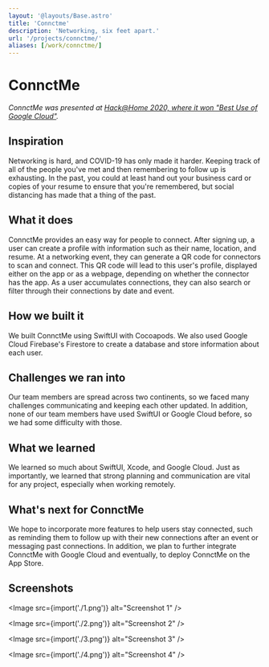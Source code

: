 ```yaml
---
layout: '@layouts/Base.astro'
title: 'Connctme'
description: 'Networking, six feet apart.'
url: '/projects/connctme/'
aliases: [/work/connctme/]
---
```



# ConnctMe

<YouTube id="DJWlZnFEFG0" />

_ConnctMe was presented at [Hack@Home 2020, where it won "Best Use of Google Cloud"](https://devpost.com/software/connctme)._

## Inspiration

Networking is hard, and COVID-19 has only made it harder. Keeping track of all of the people you've met and then remembering to follow up is exhausting. In the past, you could at least hand out your business card or copies of your resume to ensure that you're remembered, but social distancing has made that a thing of the past.

## What it does

ConnctMe provides an easy way for people to connect. After signing up, a user can create a profile with information such as their name, location, and resume. At a networking event, they can generate a QR code for connectors to scan and connect. This QR code will lead to this user's profile, displayed either on the app or as a webpage, depending on whether the connector has the app. As a user accumulates connections, they can also search or filter through their connections by date and event.

## How we built it

We built ConnctMe using SwiftUI with Cocoapods. We also used Google Cloud Firebase's Firestore to create a database and store information about each user.

## Challenges we ran into

Our team members are spread across two continents, so we faced many challenges communicating and keeping each other updated. In addition, none of our team members have used SwiftUI or Google Cloud before, so we had some difficulty with those.

## What we learned

We learned so much about SwiftUI, Xcode, and Google Cloud. Just as importantly, we learned that strong planning and communication are vital for any project, especially when working remotely.

## What's next for ConnctMe

We hope to incorporate more features to help users stay connected, such as reminding them to follow up with their new connections after an event or messaging past connections. In addition, we plan to further integrate ConnctMe with Google Cloud and eventually, to deploy ConnctMe on the App Store.

## Screenshots

<Image src={import('./1.png')} alt="Screenshot 1" />

<Image src={import('./2.png')} alt="Screenshot 2" />

<Image src={import('./3.png')} alt="Screenshot 3" />

<Image src={import('./4.png')} alt="Screenshot 4" />
